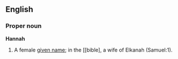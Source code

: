 ==English==

===Proper noun===
'''Hannah'''

#A female [[given name]]; in the [[bible], a wife of Elkanah (Samuel:1).